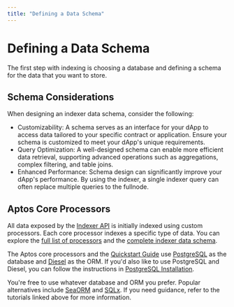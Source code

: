 ```yaml
---
title: "Defining a Data Schema"
---
```


# Defining a Data Schema

The first step with indexing is choosing a database and defining a schema for the data that you want to store. 

## Schema Considerations
When designing an indexer data schema, consider the following:
- Customizability: A schema serves as an interface for your dApp to access data tailored to your specific contract or application. 
Ensure your schema is customized to meet your dApp's unique requirements.
- Query Optimization: A well-designed schema can enable more efficient data retrieval, supporting advanced operations such as aggregations, complex filtering, and table joins.
- Enhanced Performance: Schema design can significantly improve your dApp's performance. 
By using the indexer, a single indexer query can often replace multiple queries to the fullnode.

## Aptos Core Processors
All data exposed by the [Indexer API](../../aptos-hosted.mdx) is initially indexed using custom processors.
Each core processor indexes a specific type of data.
You can explore the [full list of processors](https://github.com/aptos-labs/aptos-indexer-processors/tree/main/rust/sdk-processor/src/processors) and the [complete indexer data schema](https://github.com/aptos-labs/aptos-indexer-processors/blob/main/rust/processor/src/db/postgres/schema.rs).

The Aptos core processors and the [Quickstart Guide](../quickstart.mdx) use [PostgreSQL](https://www.postgresql.org/) as the database and [Diesel](https://diesel.rs/) as the ORM.
If you'd also like to use PostgreSQL and Diesel, you can follow the instructions in [PostgreSQL Installation](../quickstart.mdx#postgresql-installation).

You're free to use whatever database and ORM you prefer.
Popular alternatives include [SeaORM](https://www.sea-ql.org/SeaORM/) and [SQLx](https://github.com/launchbadge/sqlx). 
If you need guidance, refer to the tutorials linked above for more information.
